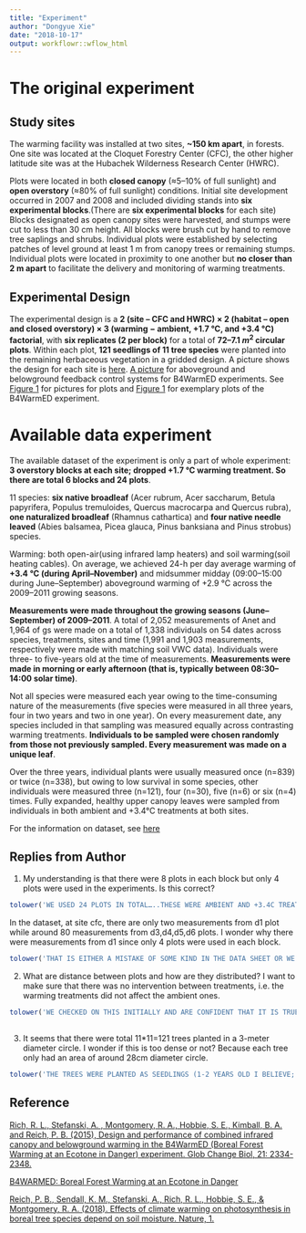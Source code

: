 ```yaml
---
title: "Experiment"
author: "Dongyue Xie"
date: "2018-10-17"
output: workflowr::wflow_html
---
```


# The original experiment

## Study sites

The warming facility was installed at two sites, **~150 km apart**, in forests. One site was located at the Cloquet Forestry Center (CFC), the other higher latitude site was at the Hubachek Wilderness Research Center (HWRC). 

Plots were located in both **closed canopy** (≈5–10% of full sunlight) and **open overstory** (≈80% of full sunlight) conditions. Initial site development occurred in 2007 and 2008 and included dividing stands into **six experimental blocks**.(There are **six experimental blocks** for each site) Blocks designated as open canopy sites were harvested, and stumps were cut to less than 30 cm height. All blocks were brush cut by hand to remove tree saplings and shrubs. Individual plots were established by selecting patches of level ground at least 1 m from canopy trees or remaining stumps. Individual plots were located in proximity to one another but **no closer than 2 m apart** to facilitate the delivery and monitoring of warming treatments.

## Experimental Design

The experimental design is a **2 (site – CFC and HWRC) × 2 (habitat – open and closed overstory) × 3 (warming − ambient, +1.7 °C, and +3.4 °C) factorial**, with **six replicates (2 per block)** for a total of **72–7.1 $m^2$ circular plots**. Within each plot, **121 seedlings of 11 tree species** were planted into the remaining herbaceous vegetation in a gridded design. A picture shows the design for each site is [here](https://onlinelibrary.wiley.com/action/downloadSupplement?doi=10.1111%2Fgcb.12855&file=gcb12855-sup-0001-FigS1.png). [A picture](https://onlinelibrary.wiley.com/action/downloadSupplement?doi=10.1111%2Fgcb.12855&file=gcb12855-sup-0002-FigS2.jpg) for aboveground and belowground feedback control systems for B4WarmED experiments. See [Figure 1](https://onlinelibrary.wiley.com/doi/10.1111/gcb.12855) for pictures for plots and [Figure 1](https://www.nature.com/articles/srep06890) for exemplary plots of the B4WarmED experiment. 

# Available data experiment

The available dataset of the experiment is only a part of whole experiment: **3 overstory blocks at each site; dropped +1.7 °C warming treatment. So there are total 6 blocks and 24 plots**. 

11 species: **six native broadleaf** (Acer rubrum, Acer saccharum, Betula papyrifera, Populus tremuloides, Quercus macrocarpa and Quercus rubra), **one naturalized broadleaf** (Rhamnus cathartica) and **four native needle leaved** (Abies balsamea, Picea glauca, Pinus banksiana and Pinus strobus) species.

Warming: both open-air(using infrared lamp heaters) and soil warming(soil heating cables). On average, we achieved 24-h per day average warming of **+3.4 °C (during April–November)** and midsummer midday (09:00–15:00 during June–September) aboveground warming of +2.9 °C across the 2009–2011 growing seasons. 

**Measurements were made throughout the growing seasons (June–September) of 2009–2011**. A total of 2,052 measurements of Anet and 1,964 of gs were made on a total of 1,338 individuals on 54 dates across species, treatments, sites and time (1,991 and 1,903 measurements, respectively were made with matching soil VWC data). Individuals were three- to five-years old at the time of measurements. **Measurements were made in morning or early afternoon (that is, typically between 08:30–14:00 solar time)**.

Not all species were measured each year owing to the time-consuming nature of the measurements (five species were measured in all three years, four in two years and two in one year). On every measurement date, any species included in that sampling was measured equally across contrasting warming treatments. **Individuals to be sampled were chosen randomly from those not previously sampled. Every measurement was made on a unique leaf**. 

Over the three years, individual plants were usually measured once (n=839) or twice (n=338), but owing to low survival in some species, other individuals were measured three (n=121), four (n=30), five (n=6) or six (n=4) times. Fully expanded, healthy upper canopy leaves were sampled from individuals in both ambient and +3.4°C treatments at both sites. 

For the information on dataset, see [here](https://doi.org/10.6073/pasta/258239f68244c959de0f97c922ac313f)


## Replies from Author


1. My understanding is that there were 8 plots in each block but only 4 plots were used in the experiments. Is this correct?

```r
tolower('WE USED 24 PLOTS IN TOTAL…..THESE WERE AMBIENT AND +3.4C TREATMENTS AT TWO SITES, IN OPEN CANOPY CONDITIONS.  EACH BLOCK ORIGINALLY HAD 8 PLOTS, WE USED FOUR OF THESE IN THE THREE OPEN CANOPY BLOCKS AT EACH SITE.')
```

In the dataset, at site cfc, there are only two measurements from d1 plot while around 80 measurements from d3,d4,d5,d6 plots. I wonder why there were measurements from d1 since only 4 plots were used in each block.

```r
tolower('THAT IS EITHER A MISTAKE OF SOME KIND IN THE DATA SHEET OR WE MEASURED A SPECIES ON A NEARBY AMBIENT PLOT IF THAT SPECIES WAS MISSING FROM THE TARGET AMBIENT PLOT [WE HAD TWO KINDS OF AMBIENT PLOTS WHICH WERE VIRTUALLY INDISTINGUISHABLE]. I WILL CHECK! LOOKING AT THE DATA SHEET I SEE A COUPLE OF OTHER SITUATIONS THAT NEED TO BE LOOKED INTO. THANKS FOR NOTICING THIS!')
```

2. What are distance between plots and how are they distributed? I want to make sure that there was no intervention between treatments, i.e. the warming treatments did not affect the ambient ones. 

```r
tolower('WE CHECKED ON THIS INITIALLY AND ARE CONFIDENT THAT IT IS TRUE. ARTUR OR ROY, COULD YOU ADD MORE? ARTUR IF YOU LOOK AT OUR EDI DATA AND SUMMARIZE BY SITE, BLOCK, PLOT ID, AND WARMING TREATMENT YOU WILL SEE THREE INSTANCES WITH N=1 OR 2 (ALL OTHERS WERE N=75 TO 93). COULD YOU CHECK TO SEE WHETHER THOSE ARE TYPED INCORRECTLY OR REPRESENT MEASURES ON THE OTHERWISE LITTLE USED AMBIENT PLOTS WHEN A SPECIES WAS MISSING ON AN AMBIENT PLOT OR WHETHER THERE IS SOME OTHER EXPLANATION?')
  
```

3. It seems that there were total 11*11=121 trees planted in a 3-meter diameter circle. I wonder if this is too dense or not? Because each tree only had an area of around 28cm diameter circle.

```r
tolower('THE TREES WERE PLANTED AS SEEDLINGS (1-2 YEARS OLD I BELIEVE; YOU CAN CHECK THE METHODS) SO YES THEY WERE CLOSELY SPACED.  BUT, THE OVERALL DENSITY OF VEGETATION (INCLUDING PLANTED SEEDLINGS, AND NATIVE GRASSES, FORBS AND SHRUBS THAT WERE ON THE SITES WE PLANTED INTO) WAS SIMILAR TO REGROWTH NEAR THE PLOTS WHICH WERE SIMILARLY DENSE WITH YOUNG TREES, SHRUBS, FORBS AND GRASSES.  SO WE BELIEVE OUR EXPERIMENT ACTUALLY WAS RELATIVELY REALISTIC, MUCH MORE SO THAN CLEARING ALL VEGETATION AND PLANTING A YOUNG TREE WITHOUT COMPETITION FROM NEIGHBORS.')
```



## Reference 

[Rich, R. L., Stefanski, A. , Montgomery, R. A., Hobbie, S. E., Kimball, B. A. and Reich, P. B. (2015), Design and performance of combined infrared canopy and belowground warming in the B4WarmED (Boreal Forest Warming at an Ecotone in Danger) experiment. Glob Change Biol, 21: 2334-2348.](https://onlinelibrary.wiley.com/action/showCitFormats?doi=10.1111%2Fgcb.12855)

[B4WARMED: Boreal Forest Warming at an Ecotone in Danger](https://forestecology.cfans.umn.edu/research/climate-change/b4warmed)

[Reich, P. B., Sendall, K. M., Stefanski, A., Rich, R. L., Hobbie, S. E., & Montgomery, R. A. (2018). Effects of climate warming on photosynthesis in boreal tree species depend on soil moisture. Nature, 1.](https://www.nature.com/articles/s41586-018-0582-4)



